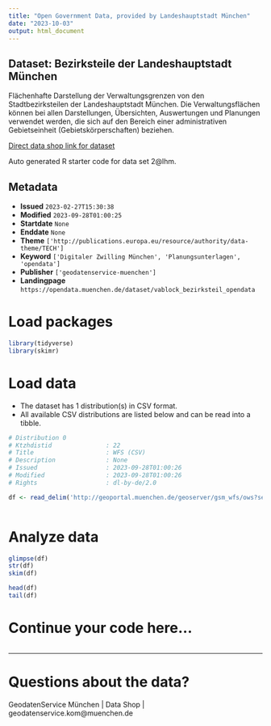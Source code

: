 ```yaml
---
title: "Open Government Data, provided by Landeshauptstadt München"
date: "2023-10-03"
output: html_document
---
```


## Dataset: Bezirksteile der Landeshauptstadt München

Flächenhafte Darstellung der Verwaltungsgrenzen von den Stadtbezirksteilen der Landeshauptstadt München. Die Verwaltungsflächen können bei allen Darstellungen, Übersichten, Auswertungen und Planungen verwendet werden, die sich auf den Bereich einer administrativen Gebietseinheit (Gebietskörperschaften) beziehen.

[Direct data shop link for dataset](https://opendata.muenchen.de/dataset/vablock_bezirksteil_opendata)

Auto generated R starter code for data set 2@lhm.

## Metadata

- **Issued** `2023-02-27T15:30:38`
- **Modified** `2023-09-28T01:00:25`
- **Startdate** `None`
- **Enddate** `None`
- **Theme** `['http://publications.europa.eu/resource/authority/data-theme/TECH']`
- **Keyword** `['Digitaler Zwilling München', 'Planungsunterlagen', 'opendata']`
- **Publisher** `['geodatenservice-muenchen']`
- **Landingpage** `https://opendata.muenchen.de/dataset/vablock_bezirksteil_opendata`


# Load packages

```r

library(tidyverse)
library(skimr)

```

# Load data

-   The dataset has 1 distribution(s) in CSV format.
-   All available CSV distributions are listed below and can be read into a tibble.

```r

# Distribution 0
# Ktzhdistid               : 22
# Title                    : WFS (CSV)
# Description              : None
# Issued                   : 2023-09-28T01:00:26
# Modified                 : 2023-09-28T01:00:26
# Rights                   : dl-by-de/2.0

df <- read_delim('http://geoportal.muenchen.de/geoserver/gsm_wfs/ows?service=WFS&version=1.0.0&request=GetFeature&typeName=gsm_wfs:vablock_bezirksteil_opendata&outputFormat=csv')



```

# Analyze data

```r

glimpse(df)
str(df)
skim(df)

head(df)
tail(df)

```

# Continue your code here...

```r

```

------------------------------------------------------------------------

# Questions about the data?

GeodatenService München | Data Shop | geodatenservice.kom@muenchen.de
